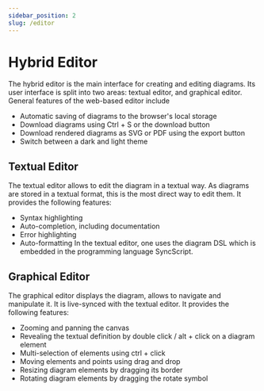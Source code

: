 ```yaml
---
sidebar_position: 2
slug: /editor
---
```


# Hybrid Editor

The hybrid editor is the main interface for creating and editing diagrams.
Its user interface is split into two areas: textual editor, and graphical editor.
General features of the web-based editor include
- Automatic saving of diagrams to the browser's local storage
- Download diagrams using Ctrl + S or the download button
- Download rendered diagrams as SVG or PDF using the export button
- Switch between a dark and light theme

## Textual Editor
The textual editor allows to edit the diagram in a textual way.
As diagrams are stored in a textual format, this is the most direct way to edit them.
It provides the following features:
- Syntax highlighting
- Auto-completion, including documentation
- Error highlighting
- Auto-formatting
In the textual editor, one uses the diagram DSL which is embedded in the programming language SyncScript.

## Graphical Editor
The graphical editor displays the diagram, allows to navigate and manipulate it.
It is live-synced with the textual editor.
It provides the following features:
- Zooming and panning the canvas
- Revealing the textual definition by double click / alt + click on a diagram element
- Multi-selection of elements using ctrl + click
- Moving elements and points using drag and drop
- Resizing diagram elements by dragging its border
- Rotating diagram elements by dragging the rotate symbol